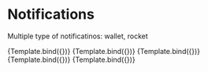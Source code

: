 

<Meta title="Design System/Notification Templates/Dark Mode" component={Notification} />

# Notifications

Multiple type of notificatinos: wallet, rocket


<Canvas>
  <Story
    name="Notification template #1 (New true)"
    args={{
      type: "wallet",
      mode: "dark",
      title: "Sponsor Bought $Token",
      description: "Bryan Rusty bought 2.214 JEN",
      time_information: "2 hours ago",
      is_new: true
    }}
  >
    {Template.bind({})}
  </Story>
  <Story
    name="Notification template #2 (New false)"
    args={{
        type: "rocket",
      mode: "dark",
      title: "Notif title X",
      description: "Description lorem impsus",
      time_information: "2 days ago",
      is_new: false
    }}
  >
    {Template.bind({})}
  </Story>
  <Story
    name="Notification template #3"
    args={{
        type: "star",
      mode: "dark",
      title: "Notif title X",
      description: "Description lorem impsus",
      time_information: "2 days ago",
      is_new: false
    }}
  >
    {Template.bind({})}
  </Story>
  <Story
    name="Notification template #4"
    args={{
        type: "talent",
      mode: "dark",
      title: "Notif title X",
      description: "Description lorem impsus",
      time_information: "2 days ago",
      is_new: false
    }}
  >
    {Template.bind({})}
  </Story>
  <Story
    name="Notification template #5"
    args={{
        type: "globe",
      mode: "dark",
      title: "Notif title X",
      description: "Description lorem impsus",
      time_information: "2 days ago",
      is_new: false
    }}
  >
    {Template.bind({})}
  </Story>
</Canvas>
